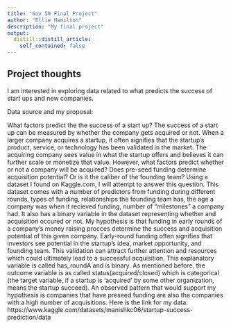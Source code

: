 ```yaml
---
title: "Gov 50 Final Project"
author: "Ellie Hamilton"
description: "My final project"
output:
  distill::distill_article:
    self_contained: false
---
```




## Project thoughts

I am interested in exploring data related to what predicts the success of start ups and new companies. 

Data source and my proposal: 

What factors predict the the success of a start up? The success of a start up can be measured by whether the company gets acquired or not. When a larger company acquires a startup, it often signifies that the startup's product, service, or technology has been validated in the market. The acquiring company sees value in what the startup offers and believes it can further scale or monetize that value. However, what factors predict whether or not a company will be acquired? Does pre-seed funding determine acquisition potential? Or is it the caliber of the founding team? Using a dataset I found on Kaggle.com, I will attempt to answer this question. This dataset comes with a number of predictors from funding during different rounds, types of funding, relationships the founding team has, the age a company was when it recieved funding, number of "milestones" a company had. It also has a binary variable in the dataset representing whether and acquisition occured or not. My hypothesis is that funding in early rounds of a company's money raising procces determine the success and acquisition potential of this given company. Early-round funding often signifies that investors see potential in the startup's idea, market opportunity, and founding team. This validation can attract further attention and resources which could ultimately lead to a successful acquisition. This explanatory variable is called  has_roundA and is binary. As mentioned before, the outcome variable is as called status(acquired/closed) which is categorical (the target variable, if a startup is ‘acquired’ by some other organization, means the startup succeed). An observed pattern that would support my hypothesis is companies that have preseed funding are also the companies with a high number of acquisitions. Here is the link for my data: https://www.kaggle.com/datasets/manishkc06/startup-success-prediction/data 
